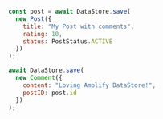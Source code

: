 ```js
const post = await DataStore.save(
  new Post({
    title: "My Post with comments",
    rating: 10,
    status: PostStatus.ACTIVE
  })
);

await DataStore.save(
  new Comment({
    content: "Loving Amplify DataStore!",
    postID: post.id
  })
);
```
